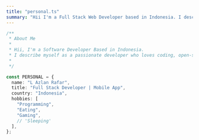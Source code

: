 ```yaml
---
title: "personal.ts"
summary: "Hii I'm a Full Stack Web Developer based in Indonesia. I describe myself as a passionate developer who loves coding, open source, and the web platform."
---
```


```ts
/**
 * About Me
 *
 * Hii, I'm a Software Developer Based in Indonesia.
 * I describe myself as a passionate developer who loves coding, open-source, and the web platform ❤️
 *
 */

const PERSONAL = {
  name: "L Azlan Rafar",
  title: "Full Stack Developer | Mobile App",
  country: "Indonesia",
  hobbies: [
    "Programming",
    "Eating",
    "Gaming",
    // 'Sleeping'
  ],
};
```

